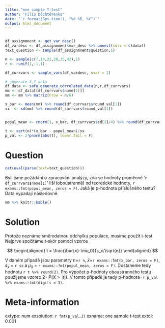 ```yaml
---
title: "one sample T-test"
author: "Filip Děchtěrenko"
date: '`r format(Sys.time(), "%d %B, %Y")`'
output: html_document
---
```


```r

```


```r

df_assignmnent <- get_var_desc()
df_vardesc <- df_assignmnent$var_desc %>% unnest(cols = c(data))
text_question <- sample(df_assignmnent$question,1)

n <- sample(c(7,14,21,28,35,42),1)
r <- runif(1,-1,1)

df_currvars <- sample_vars(df_vardesc, nvar = 2)

# generate X,Y data
df_data <- safe_generate_correlated_data(n,r,df_currvars)
mm <- df_data[[df_currvars$name[1]]] 
mm <- mm %>% matrix(nrow = n/6) 

x_bar <- mean(mm) %>% round(df_currvars$round_val[1])
sx  <- sd(mm) %>% round(df_currvars$round_val[1])


popul_mean <- rnorm(1, x_bar, df_currvars$sd[1]/4) %>% round(df_currvars$round_val[1])

t <- sqrt(n)*(x_bar - popul_mean)/sx
p_val <- 2*pnorm(abs(t), lower.tail = F)

```



Question
========
```r
cat(eval(parse(text=text_question)))
```

Byli jsme požádáni o zpracování analýzy, zda se hodnoty proměnné '`r df_currvars$name[1]`' liší (oboustranně) od teoretické hodnoty, `r exams::fmt(popul_mean, zeros = F)`. Jaká je p-hodnota příslušného testu? Data vypadají následovně



```r
mm %>% knitr::kable()
```



Solution
========

Protože neznáme směrodatnou odchylku populace, musíme použít t-test. Nejprve spočítáme t-skór pomocí vzorce

$$ 
\begin{aligned}
t = \frac{\bar{x}-\mu_0}{s_x/\sqrt{n}}
\end{aligned}
$$

V daném případě jsou parametry n=`r n`, $\bar{x}$=`r exams::fmt(x_bar, zeros = F)`, $s_x$ = `r sx` a $\mu_0$ = `r exams::fmt(popul_mean, zeros = F)`. Dostaneme tedy hodnotu `r t %>% round(2)`. 
Pro výpočet p-hodnoty oboustranného testu použijeme vzorec $2\cdot P(X>|t|)$. V tomto případě je tedy p-hodnota=`r p_val %>% exams::fmt(digits = 3)`.

Meta-information
================
extype: num
exsolution: `r fmt(p_val,3)`
exname: one sample t-test
extol: 0.001